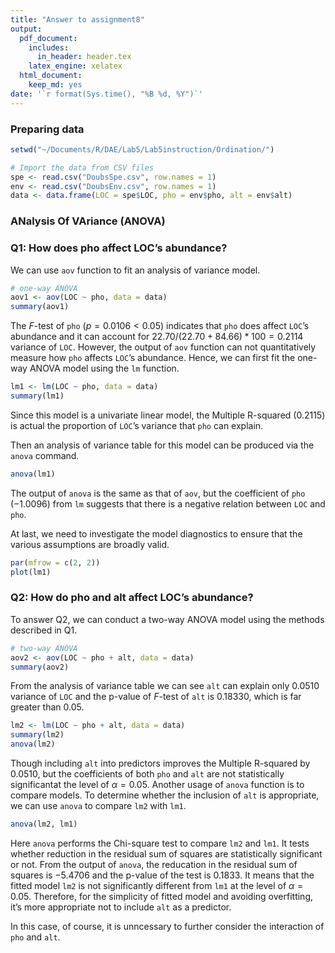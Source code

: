 ```yaml
---
title: "Answer to assignment8"
output:
  pdf_document:
    includes:
      in_header: header.tex
    latex_engine: xelatex
  html_document:
    keep_md: yes
date: '`r format(Sys.time(), "%B %d, %Y")`'
---
```

### Preparing data
```r
setwd("~/Documents/R/DAE/Lab5/Lab5instruction/Ordination/")

# Import the data from CSV files
spe <- read.csv("DoubsSpe.csv", row.names = 1)
env <- read.csv("DoubsEnv.csv", row.names = 1)
data <- data.frame(LOC = spe$LOC, pho = env$pho, alt = env$alt)
```

### ANalysis Of VAriance (ANOVA)

### Q1: How does pho affect LOC's abundance?
We can use `aov` function to fit an analysis of variance model.
```r
# one-way ANOVA
aov1 <- aov(LOC ~ pho, data = data)
summary(aov1)
```
The *F*-test of `pho` ($p = 0.0106 < 0.05$) indicates that `pho` does affect `LOC`'s abundance and it can account for $22.70/(22.70+84.66)*100 = 0.2114$ variance of `LOC`. However, the output of `aov` function can not quantitatively measure how `pho` affects `LOC`'s abundance. Hence, we can first fit the one-way ANOVA model using the `lm` function.
```r
lm1 <- lm(LOC ~ pho, data = data)
summary(lm1)
```
Since this model is a univariate linear model, the Multiple R-squared ($0.2115$) is actual the proportion of `LOC`'s variance that `pho` can explain.

Then an analysis of variance table for this model can be produced via the `anova` command.
```r
anova(lm1)
```
The output of `anova` is the same as that of `aov`, but the coefficient of `pho` ($-1.0096$) from `lm` suggests that there is a negative relation between `LOC` and `pho`.

At last, we need to investigate the model diagnostics to ensure that the various assumptions are broadly valid.
```r
par(mfrow = c(2, 2))
plot(lm1)
```

### Q2: How do pho and alt affect LOC's abundance?
To answer Q2, we can conduct a two-way ANOVA model using the methods described in Q1.
```r
# two-way ANOVA
aov2 <- aov(LOC ~ pho + alt, data = data)
summary(aov2)
```
From the analysis of variance table we can see `alt` can explain only $0.0510$ variance of `LOC` and the p-value of *F*-test of `alt` is $0.18330$, which is far greater than 0.05.
```r
lm2 <- lm(LOC ~ pho + alt, data = data)
summary(lm2)
anova(lm2)
```
Though including `alt` into predictors improves the Multiple R-squared by $0.0510$, but the coefficients of both `pho` and `alt` are not statistically significantat the level of $\alpha = 0.05$. Another usage of `anova` function is to compare models. To determine whether the inclusion of `alt` is appropriate, we can use `anova` to compare `lm2` with `lm1`.
```r
anova(lm2, lm1)
```
Here `anova` performs the Chi-square test to compare `lm2` and `lm1`. It tests whether reduction in the residual sum of squares are statistically significant or not. From the output of `anova`, the reducation in the residual sum of squares is $-5.4706$ and the p-value of the test is $0.1833$. It means that the fitted model `lm2` is not significantly different from `lm1` at the level of $\alpha = 0.05$. Therefore, for the simplicity of fitted model and avoiding overfitting, it's more appropriate not to include `alt` as a predictor.

In this case, of course, it is unncessary to further consider the interaction of `pho` and `alt`.
